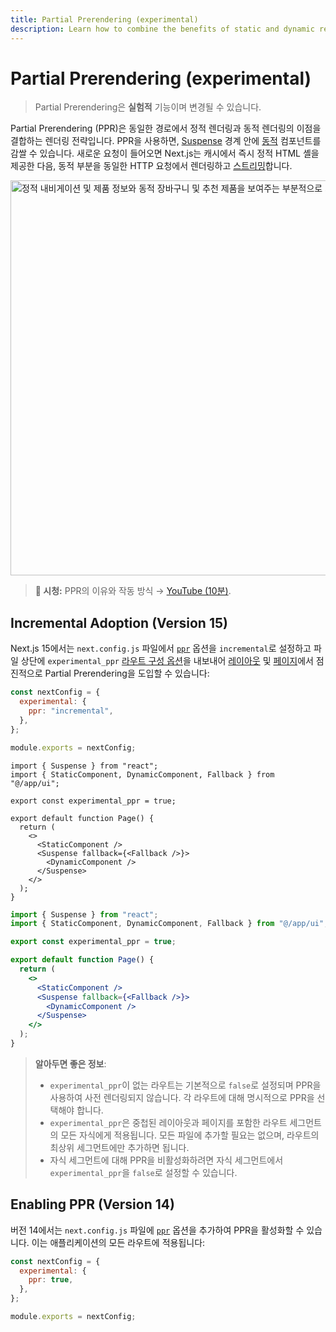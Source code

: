 ```yaml
---
title: Partial Prerendering (experimental)
description: Learn how to combine the benefits of static and dynamic rendering with Partial Prerendering.
---
```


# Partial Prerendering (experimental)

> Partial Prerendering은 **실험적** 기능이며 변경될 수 있습니다.

Partial Prerendering (PPR)은 동일한 경로에서 정적 렌더링과 동적 렌더링의 이점을 결합하는 렌더링 전략입니다. PPR을 사용하면, [Suspense](https://react.dev/reference/react/Suspense) 경계 안에 [동적](/docs/app/building-your-application/rendering/server-components#dynamic-rendering) 컴포넌트를 감쌀 수 있습니다. 새로운 요청이 들어오면 Next.js는 캐시에서 즉시 정적 HTML 셸을 제공한 다음, 동적 부분을 동일한 HTTP 요청에서 렌더링하고 [스트리밍](/docs/app/building-your-application/rendering/server-components#streaming)합니다.

<Image
  alt="정적 내비게이션 및 제품 정보와 동적 장바구니 및 추천 제품을 보여주는 부분적으로 사전 렌더링된 제품 페이지"
  srcLight="/learn/light/thinking-in-ppr.png"
  srcDark="/learn/dark/thinking-in-ppr.png"
  width="1600"
  height="632"
/>

> **🎥 시청:** PPR의 이유와 작동 방식 → [YouTube (10분)](https://www.youtube.com/watch?v=MTcPrTIBkpA).

## Incremental Adoption (Version 15)

Next.js 15에서는 `next.config.js` 파일에서 [`ppr`](/docs/app/api-reference/next-config-js/ppr) 옵션을 `incremental`로 설정하고 파일 상단에 `experimental_ppr` [라우트 구성 옵션](/docs/app/api-reference/file-conventions/route-segment-config)을 내보내어 [레이아웃](/docs/app/building-your-application/routing/layouts-and-templates) 및 [페이지](/docs/app/building-your-application/routing/pages)에서 점진적으로 Partial Prerendering을 도입할 수 있습니다:

```js filename="next.config.js"
const nextConfig = {
  experimental: {
    ppr: "incremental",
  },
};

module.exports = nextConfig;
```

```tsx filename="app/page.tsx" switcher
import { Suspense } from "react";
import { StaticComponent, DynamicComponent, Fallback } from "@/app/ui";

export const experimental_ppr = true;

export default function Page() {
  return (
    <>
      <StaticComponent />
      <Suspense fallback={<Fallback />}>
        <DynamicComponent />
      </Suspense>
    </>
  );
}
```

```jsx filename="app/page.js" switcher
import { Suspense } from "react";
import { StaticComponent, DynamicComponent, Fallback } from "@/app/ui";

export const experimental_ppr = true;

export default function Page() {
  return (
    <>
      <StaticComponent />
      <Suspense fallback={<Fallback />}>
        <DynamicComponent />
      </Suspense>
    </>
  );
}
```

> **알아두면 좋은 정보**:
>
> - `experimental_ppr`이 없는 라우트는 기본적으로 `false`로 설정되며 PPR을 사용하여 사전 렌더링되지 않습니다. 각 라우트에 대해 명시적으로 PPR을 선택해야 합니다.
> - `experimental_ppr`은 중첩된 레이아웃과 페이지를 포함한 라우트 세그먼트의 모든 자식에게 적용됩니다. 모든 파일에 추가할 필요는 없으며, 라우트의 최상위 세그먼트에만 추가하면 됩니다.
> - 자식 세그먼트에 대해 PPR을 비활성화하려면 자식 세그먼트에서 `experimental_ppr`을 `false`로 설정할 수 있습니다.

## Enabling PPR (Version 14)

버전 14에서는 `next.config.js` 파일에 [`ppr`](/docs/app/api-reference/next-config-js/ppr) 옵션을 추가하여 PPR을 활성화할 수 있습니다. 이는 애플리케이션의 모든 라우트에 적용됩니다:

```js filename="next.config.js"
const nextConfig = {
  experimental: {
    ppr: true,
  },
};

module.exports = nextConfig;
```

